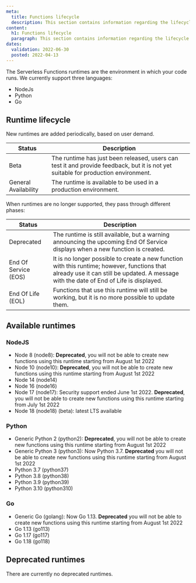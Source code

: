 ```yaml
---
meta:
  title: Functions lifecycle
  description: This section contains information regarding the lifecycle of Serverless Functions.
content:
  h1: Functions lifecycle
  paragraph: This section contains information regarding the lifecycle of Serverless Functions.
dates:
  validation: 2022-06-30
  posted: 2022-04-13
---
```


The Serverless Functions runtimes are the environment in which your code runs.
We currently support three languages:
* NodeJs
* Python
* Go

## Runtime lifecycle

New runtimes are added periodically, based on user demand.

| Status               | Description                                                                                                                        |
|----------------------|------------------------------------------------------------------------------------------------------------------------------------|
| Beta                 | The runtime has just been released, users can test it and provide feedback, but it is not yet suitable for production environment. |
| General Availability | The runtime is available to be used in a production environment.                                                                   |

When runtimes are no longer supported, they pass through different phases:

| Status               | Description                                                                                                                                                                            |
|----------------------|----------------------------------------------------------------------------------------------------------------------------------------------------------------------------------------|
| Deprecated           | The runtime is still available, but a warning announcing the upcoming End Of Service displays when a new function is created.                                                          |
| End Of Service (EOS) | It is no longer possible to create a new function with this runtime; however, functions that already use it can still be updated. A message with the date of End of Life is displayed. |
| End Of Life (EOL)    | Functions that use this runtime will still be working, but it is no more possible to update them.                                                                                      |

## Available runtimes

### NodeJS
* Node 8 (node8): **Deprecated**, you will not be able to create new functions using this runtime starting from August 1st 2022
* Node 10 (node10): **Deprecated**, you will not be able to create new functions using this runtime starting from August 1st 2022
* Node 14 (node14)
* Node 16 (node16)
* Node 17 (node17): Security support ended June 1st 2022. **Deprecated**, you will not be able to create new functions using this runtime starting from July 1st 2022
* Node 18 (node18) (beta): latest LTS available

### Python
* Generic Python 2 (python2): **Deprecated**, you will not be able to create new functions using this runtime starting from August 1st 2022
* Generic Python 3 (python3): Now Python 3.7. **Deprecated** you will not be able to create new functions using this runtime starting from August 1st 2022
* Python 3.7 (python37)
* Python 3.8 (python38)
* Python 3.9 (python39)
* Python 3.10 (python310)

### Go
* Generic Go (golang): Now Go 1.13. **Deprecated** you will not be able to create new functions using this runtime starting from August 1st 2022
* Go 1.13 (go113)
* Go 1.17 (go117)
* Go 1.18 (go118)

## Deprecated runtimes

There are currently no deprecated runtimes.
